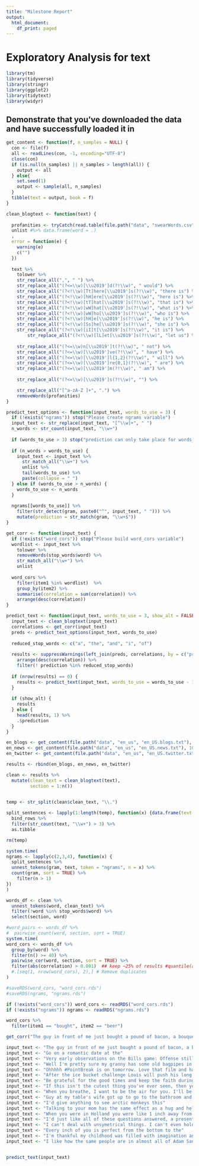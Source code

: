 ```yaml
---
title: "Milestone Report"
output:
  html_document:
    df_print: paged
---
```


# Exploratory Analysis for text

```r
library(tm)
library(tidyverse)
library(stringr)
library(ggplot2)
library(tidytext)
library(widyr)

```

## Demonstrate that you've downloaded the data and have successfully loaded it in


```r
get_content <- function(f, n_samples = NULL) {
  con <- file(f)
  all <- readLines(con, -1, encoding="UTF-8")
  close(con)
  if (is.null(n_samples) || n_samples > length(all)) {
    output <- all
  } else{
    set.seed(1)
    output <- sample(all, n_samples)
  }
  tibble(text = output, book = f)
}

clean_blogtext <- function(text) {
  
  profanities <- tryCatch(read.table(file.path("data", "swearWords.csv"), header = FALSE, stringsAsFactors = FALSE) %>%
  unlist #%>% data.frame(word = .)
  ,
  error = function(e) {
    warning(e)
    c("")
  })
  
  text %>% 
    tolower %>%
    str_replace_all(",", " ") %>% 
    str_replace_all("(?<=\\w)[\\u2019']d(?!\\w)", " would") %>%
    str_replace_all("(?<!\\w)[Tt]here[\\u2019']s(?!\\w)", "there is") %>%
    str_replace_all("(?<!\\w)[hH]ere[\\u2019']s(?!\\w)", "here is") %>%
    str_replace_all("(?<!\\w)[tT]hat[\\u2019']s(?!\\w)", "that is") %>%
    str_replace_all("(?<!\\w)[wW]hat[\\u2019']s(?!\\w)", "what is") %>%
    str_replace_all("(?<!\\w)[wW]ho[\\u2019']s(?!\\w)", "who is") %>%
    str_replace_all("(?<!\\w)[hH]e[\\u2019']s(?!\\w)", "he is") %>%
    str_replace_all("(?<!\\w)[Ss]he[\\u2019']s(?!\\w)", "she is") %>%
    str_replace_all("(?<!\\w)[iI]t[\\u2019']s(?!\\w)", "it is") %>%
        str_replace_all("(?<!\\w)[lL]et[\\u2019']s(?!\\w)", "let us") %>%
    
    str_replace_all("(?<=\\w)n[\\u2019']t(?!\\w)", " not") %>%
    str_replace_all("(?<=\\w)[\\u2019']ve(?!\\w)", " have") %>%
    str_replace_all("(?<=\\w)[\\u2019']l{1,2}(?!\\w)", " will") %>%
    str_replace_all("(?<=\\w)[\\u2019']re{0,1}(?!\\w)", " are") %>%
    str_replace_all("(?<=\\w)[\\u2019']m(?!\\w)", " am") %>%
    
    str_replace_all("(?<=\\w)[\\u2019']s(?!\\w)", "") %>%

    str_replace_all("[^a-zA-Z ]+", ".") %>%
    removeWords(profanities)
}

predict_text_options <- function(input_text, words_to_use = 3) {
  if (!exists("ngrams")) stop("Please create ngrams variable")
  input_text <- str_replace(input_text, "[^\\w]+", " ")
  n_words <- str_count(input_text, "\\w+")
  
  if (words_to_use > 3) stop("prediction can only take place for words_to_use of 3 and below")
  
  if (n_words > words_to_use) {
    input_text <- input_text %>% 
      str_match_all("\\w+") %>% 
      unlist %>% 
      tail(words_to_use) %>% 
      paste(collapse = " ")
  } else if (words_to_use > n_words) {
    words_to_use <- n_words
  }
  
  ngrams[[words_to_use]] %>%
    filter(str_detect(gram, paste0("^", input_text, " "))) %>%
    mutate(prediction = str_match(gram, "\\w+$"))
}

get_corr <- function(input_text) {
  if (!exists("word_cors")) stop("Please build word_cors variable")
  wordlist <- input_text %>% 
    tolower %>%
    removeWords(stop_words$word) %>%
    str_match_all("\\w+") %>%
    unlist
  
  word_cors %>%
    filter(item1 %in% wordlist)  %>%
    group_by(item2) %>%
    summarise(correlation = sum(correlation)) %>%
    arrange(desc(correlation))
}

predict_text <- function(input_text, words_to_use = 3, show_alt = FALSE) {
  input_text <- clean_blogtext(input_text)
  correlations <- get_corr(input_text)
  preds <- predict_text_options(input_text, words_to_use) 
  
  reduced_stop_words <- c("a", "the", "and", "i", "of")
  
  results <- suppressWarnings(left_join(preds, correlations, by = c("prediction" = "item2"))) %>%
    arrange(desc(correlation)) %>%
    filter(! prediction %in% reduced_stop_words)
  
  if (nrow(results) == 0) {
    results <- predict_text(input_text, words_to_use = words_to_use - 1, show_alt = TRUE)
  }
  
  if (show_alt) {
    results
  } else {
    head(results, 1) %>%
    .$prediction
  }
}

en_blogs <- get_content(file.path("data", "en_us", "en_US.blogs.txt"), 100000)  
en_news <- get_content(file.path("data", "en_us", "en_US.news.txt"), 100000)  
en_twitter <- get_content(file.path("data", "en_us", "en_US.twitter.txt"), 100000)  

results <- rbind(en_blogs, en_news, en_twitter)

clean <- results %>% 
  mutate(clean_text = clean_blogtext(text),
         section = 1:n())


temp <- str_split(clean$clean_text, "\\.") 
  
split_sentences <- lapply(1:length(temp), function(x) {data.frame(text = unlist(temp[[x]]), section = x, stringsAsFactors = FALSE)}) %>% 
  bind_rows %>%
  filter(str_count(text, "\\w+") > 3) %>%
  as.tibble

rm(temp)

system.time(
ngrams <- lapply(c(2,3,4), function(x) {
  split_sentences %>% 
  unnest_tokens(gram, text, token = "ngrams", n = x) %>%
  count(gram, sort = TRUE) %>%
    filter(n > 1)
})
)

words_df <- clean %>% 
  unnest_tokens(word, clean_text) %>%
  filter(!word %in% stop_words$word) %>%
  select(section, word)

#word_pairs <- words_df %>%
#  pairwise_count(word, section, sort = TRUE)
system.time(
word_cors <- words_df %>%
  group_by(word) %>%
  filter(n() >= 40) %>%
  pairwise_cor(word, section, sort = TRUE) %>%
  filter(abs(correlation) > 0.001)  ## keep ~25% of results #quantile(abs(correlation), 0.75 
  #.[seq(1, nrow(word_cors), 2),] # Remove duplicates
)

#saveRDS(word_cors, "word_cors.rds")
#saveRDS(ngrams, "ngrams.rds")

if (!exists("word_cors")) word_cors <- readRDS("word_cors.rds")
if (!exists("ngrams")) ngrams <- readRDS("ngrams.rds")

```


```r

word_cors %>%
  filter(item1 == "bought", item2 == "beer") 

get_corr("The guy in front of me just bought a pound of bacon, a bouquet, and a case of")

input_text <- "The guy in front of me just bought a pound of bacon, a bouquet, and a case of"
input_text <- "Go on a romantic date at the"
input_text <- "Very early observations on the Bills game: Offense still struggling but the"
input_text <- "Well I'm pretty sure my granny has some old bagpipes in her garage I'll dust them off and be on my"
input_text <- "Ohhhhh #PointBreak is on tomorrow. Love that film and haven't seen it in quite some"
input_text <- "After the ice bucket challenge Louis will push his long wet hair out of his eyes with his little"
input_text <- "Be grateful for the good times and keep the faith during the"
input_text <- "If this isn't the cutest thing you've ever seen, then you must be"
input_text <- "When you breathe, I want to be the air for you. I'll be there for you, I'd live and I'd"
input_text <- "Guy at my table's wife got up to go to the bathroom and I asked about dessert and he started telling me about his"
input_text <- "I'd give anything to see arctic monkeys this"
input_text <- "Talking to your mom has the same effect as a hug and helps reduce your"
input_text <- "When you were in Holland you were like 1 inch away from me but you hadn't time to take a"
input_text <- "I'd just like all of these questions answered, a presentation of evidence, and a jury to settle the"
input_text <- "I can't deal with unsymetrical things. I can't even hold an uneven number of bags of groceries in each"
input_text <- "Every inch of you is perfect from the bottom to the"
input_text <- "I'm thankful my childhood was filled with imagination and bruises from playing"
input_text <- "I like how the same people are in almost all of Adam Sandler's"


predict_text(input_text)
```
